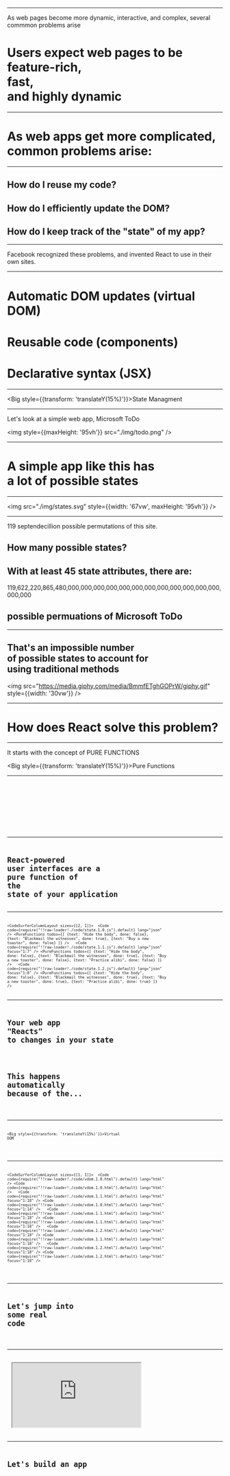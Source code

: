 


<SplashScreen />

---

<Notes> As web pages become more dynamic, interactive, and complex, several commmon problems arise</Notes>

# Users expect web pages to be<br/><Hi>feature-rich</Hi>,<br/><Hi>fast</Hi>,<br/>and <Hi>highly dynamic</Hi>

---

# As web apps get more complicated,<br/>common problems arise:

---

## How do I reuse my code?

<Appear>

## How do I efficiently update the DOM?
## How do I keep track of the "state" of my app?

</Appear>

---


<Notes>Facebook recognized these problems, and invented React to use in their own sites.</Notes>

<HistorySlide />

---

# Automatic DOM updates (<Hi>virtual DOM</Hi>)

<Appear>

# Reusable code (<Hi>components</Hi>)
# Declarative syntax (<Hi>JSX</Hi>)

</Appear>

---

<Big style={{transform: 'translateY(15%)'}}>State Managment</Big>

<ShapesBG />

---

<Notes>Let's look at a simple web app, Microsoft ToDo</Notes>

<img style={{maxHeight: '95vh'}} src="./img/todo.png" />

---

# A simple app like this has<br/><Hi>a lot</Hi> of possible <Hi>states</Hi>

---

<img src="./img/states.svg" style={{width: '67vw', maxHeight: '95vh'}} />

---

<Notes>119 septendecillion possible permutations of this site.</Notes>

## How many <Hi>possible states</Hi>?

## With at least <Hi>45</Hi> state attributes, there are:

119,622,220,865,480,000,000,000,000,000,000,000,000,000,000,000,000,000,000

## possible permuations of Microsoft ToDo

---

## That's an <Hi>impossible</Hi> number<br/>of possible states to account for<br/>using <Hi>traditional methods</Hi>

<img src="https://media.giphy.com/media/BmmfETghGOPrW/giphy.gif" style={{width: '30vw'}} />

---

# How does <Hi>React</Hi> solve this problem?

<SplashScreen noText />

---

<Notes>It starts with the concept of PURE FUNCTIONS</Notes>

<Big style={{transform: 'translateY(15%)'}}>Pure Functions</Big>

<ShapesBG />

---

<CodeSurferColumnLayout sizes={[1]}>
  <Step>
    <Code
      code={require("!!raw-loader!./code/pure.1.0.js").default}
      lang="js"
    />
  </Step>
  <Step>
    <Code
      code={require("!!raw-loader!./code/pure.1.1.js").default}
      lang="js"
      focus="1:5"
    />
  </Step>
  <Step>
    <Code
      code={require("!!raw-loader!./code/pure.1.2.js").default}
      lang="js"
      focus="1:12"
    />
  </Step>
</CodeSurferColumnLayout>

---

# React-powered user interfaces are a<br/><Hi>pure function</Hi> of the<br/><Hi>state</Hi> of your application

---


<CodeSurferColumnLayout sizes={[2, 1]}>
  <Step>
    <Code
      code={require("!!raw-loader!./code/state.1.0.js").default}
      lang="json"
    />
    <PureFunctions todos={[
      {text: "Hide the body", done: false},
      {text: "Blackmail the witnesses", done: true},
      {text: "Buy a new toaster", done: false}
    ]} />
  </Step>
  <Step>
    <Code
      code={require("!!raw-loader!./code/state.1.1.js").default}
      lang="json"
      focus="1:7"
    />
    <PureFunctions todos={[
      {text: "Hide the body", done: false},
      {text: "Blackmail the witnesses", done: true},
      {text: "Buy a new toaster", done: false},
      {text: "Practice alibi", done: false}
    ]} />
  </Step>
  <Step>
    <Code
      code={require("!!raw-loader!./code/state.1.2.js").default}
      lang="json"
      focus="1:8"
    />
    <PureFunctions todos={[
      {text: "Hide the body", done: false},
      {text: "Blackmail the witnesses", done: true},
      {text: "Buy a new toaster", done: true},
      {text: "Practice alibi", done: true}
    ]} />
  </Step>
</CodeSurferColumnLayout>

---

# Your web app "<Hi>Reacts</Hi>"<br/>to changes in your state

<Appear>

# This happens <Hi>automatically</Hi><br/>because of the...

</Appear>

---

<Big style={{transform: 'translateY(15%)'}}>Virtual DOM</Big>

<ShapesBG />

---


<CodeSurferColumnLayout sizes={[1, 1]}>
  <Step>
    <Code
      code={require("!!raw-loader!./code/vdom.1.0.html").default}
      lang="html"
    />
    <Code
      code={require("!!raw-loader!./code/vdom.1.0.html").default}
      lang="html"
    />
  </Step>
  <Step>
    <Code
      code={require("!!raw-loader!./code/vdom.1.1.html").default}
      lang="html"
      focus="1:18"
    />
    <Code
      code={require("!!raw-loader!./code/vdom.1.0.html").default}
      lang="html"
      focus="1:14"
    />
  </Step>
  <Step>
    <Code
      code={require("!!raw-loader!./code/vdom.1.1.html").default}
      lang="html"
      focus="1:18"
    />
    <Code
      code={require("!!raw-loader!./code/vdom.1.1.html").default}
      lang="html"
      focus="1:18"
    />
  </Step>
  <Step>
    <Code
      code={require("!!raw-loader!./code/vdom.1.2.html").default}
      lang="html"
      focus="1:18"
    />
    <Code
      code={require("!!raw-loader!./code/vdom.1.1.html").default}
      lang="html"
      focus="1:18"
    />
  </Step>
  <Step>
    <Code
      code={require("!!raw-loader!./code/vdom.1.2.html").default}
      lang="html"
      focus="1:18"
    />
    <Code
      code={require("!!raw-loader!./code/vdom.1.2.html").default}
      lang="html"
      focus="1:18"
    />
  </Step>
</CodeSurferColumnLayout>

<VDomBackground />

---

# Let's jump into<br/>some real code

<ShapesBG />

---

<FullsizeSandbox>
  <iframe
    src="https://codesandbox.io/embed/restless-cherry-o73ru?fontsize=28&hidenavigation=1"
    title="hooks-demo" allow="geolocation; microphone; camera; midi; vr; accelerometer; gyroscope; payment; ambient-light-sensor; encrypted-media"
    sandbox="allow-modals allow-forms allow-popups allow-scripts allow-same-origin">
  </iframe>
</FullsizeSandbox>

---

# Let's build an app

<ShapesBG />
